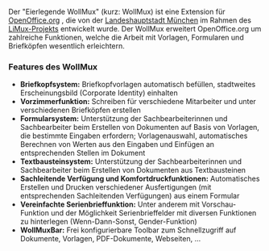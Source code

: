 Der "Eierlegende WollMux" (kurz: WollMux) ist eine Extension für [http://www.openoffice.org OpenOffice.org]<!-- / [http://www.documentfoundation.org LibreOffice]-->, die von der [http://www.muenchen.de Landeshauptstadt München] im Rahmen des [http://www.muenchen.de/limux LiMux-Projekts] entwickelt wurde. Der WollMux erweitert OpenOffice.org um zahlreiche Funktionen, welche die Arbeit mit Vorlagen, Formularen und Briefköpfen wesentlich erleichtern.

=== Features des WollMux ===

* '''Briefkopfsystem:''' Briefkopfvorlagen automatisch befüllen, stadtweites Erscheinungsbild (Corporate Identity) einhalten 
* '''Vorzimmerfunktion:''' Schreiben für verschiedene Mitarbeiter und unter verschiedenen Briefköpfen erstellen
* '''Formularsystem:''' Unterstützung der Sachbearbeiterinnen und Sachbearbeiter beim Erstellen von Dokumenten auf Basis von Vorlagen, die bestimmte Eingaben erfordern; Vorlagenauswahl, automatisches Berechnen von Werten aus den Eingaben und Einfügen an entsprechenden Stellen im Dokument
* '''Textbausteinsystem:''' Unterstützung der Sachbearbeiterinnen und Sachbearbeiter beim Erstellen von Dokumenten aus Textbausteinen
* '''Sachleitende Verfügung und Komfortdruckfunktionen:''' Automatisches Erstellen und Drucken verschiedener Ausfertigungen (mit entsprechenden Sachleitenden Verfügungen) aus einem Formular
* '''Vereinfachte Serienbrieffunktion:''' Unter anderem mit Vorschau-Funktion und der Möglichkeit Serienbrieffelder mit diversen Funktionen zu hinterlegen (Wenn-Dann-Sonst, Gender-Funktion)
* '''WollMuxBar:''' Frei konfigurierbare Toolbar zum Schnellzugriff auf Dokumente, Vorlagen, PDF-Dokumente, Webseiten, ...